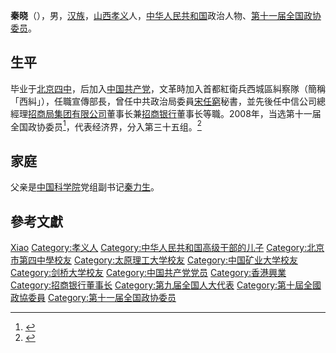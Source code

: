 '''秦晓'''（{{bd|1947年|4月|}}），男，[[汉族|汉族]]，[[山西|山西]][[孝义|孝义]]人，[[中华人民共和国|中华人民共和国]]政治人物、[[第十一届全国政协委员|第十一届全国政协委员]]。

== 生平 ==
毕业于[[北京四中|北京四中]]，后加入[[中国共产党|中国共产党]]，文革時加入首都紅衛兵西城區糾察隊（簡稱「西糾」），任職宣傳部長，曾任中共政治局委員[[宋任窮|宋任窮]]秘書，並先後任中信公司總經理[[招商局集团有限公司|招商局集团有限公司]]董事长兼[[招商银行|招商银行]]董事长等職。2008年，当选第十一届全国政协委员<ref>{{cite news|title=第十一届全国政协委员名单|url=http://www.indaa.com.cn/zt/2009qglh/zxzs/200903/t20090303_127573.html|accessdate=2013-04-09|newspaper=新华社北京1月25日电 中国人民政治协商会议第十一届全国委员会委员名单(共2237人，2008年1月25日政协第十届全国委员会常务委员会第二十次会议通过)|date=2008年1月25日|deadurl=yes|archiveurl=https://web.archive.org/web/20130928014403/http://www.indaa.com.cn/zt/2009qglh/zxzs/200903/t20090303_127573.html|archivedate=2013年9月28日}}</ref>，代表经济界，分入第三十五组。<ref>{{cite news|title=全国政协信息-秦晓|url=http://www.cppcc.gov.cn/CMS/wylibary/showJcwyxtInfoWylibary.action?tabJcwyxt.guid=11W0012670&wytype=wjwy|accessdate=2013-04-11|newspaper=全国政协委员会|archive-date=2015-06-04|archive-url=https://web.archive.org/web/20150604005023/http://www.cppcc.gov.cn/CMS/wylibary/showJcwyxtInfoWylibary.action?tabJcwyxt.guid=11W0012670&wytype=wjwy|dead-url=no}}</ref>

==家庭==
父亲是[[中国科学院|中国科学院]]党组副书记[[秦力生|秦力生]]。

== 參考文獻 ==
{{reflist}}

{{中国政治人物小作品}}
{{香港興業}}

{{Authority control}}
{{DEFAULTSORT:Qin秦}}
[[Category:秦姓|Xiao]]
[[Category:孝义人|Category:孝义人]]
[[Category:中华人民共和国高级干部的儿子|Category:中华人民共和国高级干部的儿子]]
[[Category:北京市第四中學校友|Category:北京市第四中學校友]]
[[Category:太原理工大学校友|Category:太原理工大学校友]]
[[Category:中国矿业大学校友|Category:中国矿业大学校友]]
[[Category:剑桥大学校友|Category:剑桥大学校友]]
[[Category:中国共产党党员|Category:中国共产党党员]]
[[Category:香港興業|Category:香港興業]]
[[Category:招商银行董事长|Category:招商银行董事长]]
[[Category:第九届全国人大代表|Category:第九届全国人大代表]]
[[Category:第十屆全國政協委員|Category:第十屆全國政協委員]]
[[Category:第十一届全国政协委员|Category:第十一届全国政协委员]]